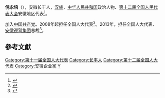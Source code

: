 '''倪永培'''（{{bd|1951年||}}），安徽长丰人，[[汉族|汉族]]，[[中华人民共和国|中华人民共和国]]政治人物、[[第十二届全国人民代表大会|第十二届全国人民代表大会]]安徽地区代表<ref>{{cite web|author=新华网|title=第十一届全国人大代表|url=http://news.xinhuanet.com/ziliao/2008-03/03/content_7708230.htm?node=36628|publisher=新华网|accessdate=2014-01-07|archive-date=2014-01-10|archive-url=https://web.archive.org/web/20140110211415/http://news.xinhuanet.com/ziliao/2008-03/03/content_7708230.htm?node=36628|dead-url=no}}</ref>。

加入[[中国共产党|中国共产党]]。2008年起担任全国人大代表<ref>{{cite news|title=全国人大代表信息-倪永培|url=http://210.82.31.1:8084/delegate/viewDelegate.action?dbid=111033|accessdate=2013-04-05|newspaper=全国人大网|archive-url=https://web.archive.org/web/20140407055800/http://www.npc.gov.cn/delegate/viewDelegate.action?dbid=111033|archive-date=2014-04-07|dead-url=yes}}</ref>。2013年，担任全国人大代表、[[迎驾贡酒|安徽迎驾集团]]总裁<ref name="全国人大代表信息-倪永培">{{cite news|title=全国人大代表信息-倪永培|url=http://210.82.31.1:8084/delegate/viewDelegate.action?dbid=121007|accessdate=2013-04-05|newspaper=全国人大网|archive-url=https://web.archive.org/web/20140407055325/http://www.npc.gov.cn/delegate/viewDelegate.action?dbid=121007|archive-date=2014-04-07|dead-url=yes}}</ref>。

==參考文獻==
{{reflist}}
{{中国政治人物小作品}}
[[Category:第十一届全国人大代表|Category:第十一届全国人大代表]]
[[Category:长丰人|Category:长丰人]]
[[Category:第十二届全国人大代表|Category:第十二届全国人大代表]]
[[Category:安徽企业家|Category:安徽企业家]]
[[Category:倪姓|Y]]